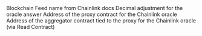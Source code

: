 <ParamField path="blockchain">
Blockchain
</ParamField>
<ParamField path="feed_name">
Feed name from Chainlink docs
</ParamField>
<ParamField path="decimals">
Decimal adjustment for the oracle answer
</ParamField>
<ParamField path="proxy_address">
Address of the proxy contract for the Chainlink oracle
</ParamField>
<ParamField path="aggregator_address">
Address of the aggregator contract tied to the proxy for the Chainlink oracle (via Read Contract)
</ParamField>
